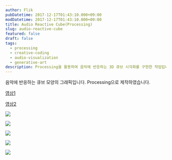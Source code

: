 ```yaml
---
author: Flik
pubDatetime: 2017-12-17T01:43:10.000+09:00
modDatetime: 2017-12-17T01:43:10.000+09:00
title: Audio Reactive Cube(Processing)
slug: audio-reactive-cube
featured: false
draft: false
tags:
  - processing
  - creative-coding
  - audio-visualization
  - generative-art
description: Processing을 활용하여 음악에 반응하는 3D 큐브 시각화를 구현한 작업입니다. 음악의 주파수와 진폭에 따라 큐브의 형태와 색상이 실시간으로 변화합니다.
---
```


음악에 반응하는 큐브 모양의 그래픽입니다.
Processing으로 제작하였습니다.

[영상1](https://youtu.be/SEVcAW7PxS8)

[영상2](https://youtu.be/5jLKm3ckAIg)

![](2025-06-05-01-43-27.webp)

![](2025-06-05-01-43-34.webp)

![](2025-06-05-01-44-26.webp)

![](2025-06-05-01-43-57.webp)

![](2025-06-05-01-44-04.webp)
